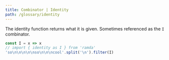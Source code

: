 ```yaml
---
title: Combinator | Identity
path: /glossary/identity
---
```



<Def of="Identity" parent="Combinator" />

The identity function returns what it is given. Sometimes referenced as the `I` combinator.

```js
const I = x => x
// import { identity as I } from 'ramda'
'so\n\n\n\n\nso\n\n\ncool'.split('\n').filter(I)
```
